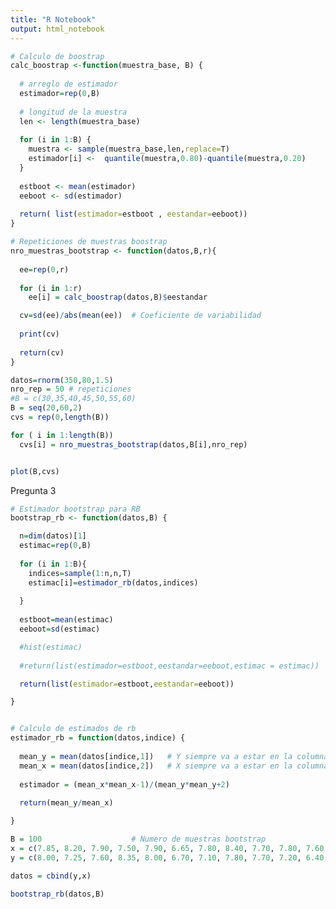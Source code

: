 ---
title: "R Notebook"
output: html_notebook
---


```{r}

# Calculo de boostrap
calc_boostrap <-function(muestra_base, B) {
  
  # arreglo de estimador
  estimador=rep(0,B)
  
  # longitud de la muestra
  len <- length(muestra_base)
  
  for (i in 1:B) {
    muestra <- sample(muestra_base,len,replace=T)
    estimador[i] <-  quantile(muestra,0.80)-quantile(muestra,0.20)
  }
  
  estboot <- mean(estimador)
  eeboot <- sd(estimador)
  
  return( list(estimador=estboot , eestandar=eeboot))
}

```



```{r}

# Repeticiones de muestras boostrap
nro_muestras_bootstrap <- function(datos,B,r){
  
  ee=rep(0,r)
  
  for (i in 1:r)
    ee[i] = calc_boostrap(datos,B)$eestandar

  cv=sd(ee)/abs(mean(ee))  # Coeficiente de variabilidad
  
  print(cv)
  
  return(cv)
}


```

```{r}

datos=rnorm(350,80,1.5)
nro_rep = 50 # repeticiones
#B = c(30,35,40,45,50,55,60)
B = seq(20,60,2)
cvs = rep(0,length(B)) 

for ( i in 1:length(B))
  cvs[i] = nro_muestras_bootstrap(datos,B[i],nro_rep)



```


```{r}
plot(B,cvs)
```

Pregunta 3


```{r}
# Estimador bootstrap para RB
bootstrap_rb <- function(datos,B) {

  n=dim(datos)[1]
  estimac=rep(0,B)
  
  for (i in 1:B){
    indices=sample(1:n,n,T)
    estimac[i]=estimador_rb(datos,indices)
    
  }
  
  estboot=mean(estimac)
  eeboot=sd(estimac)

  #hist(estimac)
  
  #return(list(estimador=estboot,eestandar=eeboot,estimac = estimac))

  return(list(estimador=estboot,eestandar=eeboot))

}


# Calculo de estimados de rb
estimador_rb = function(datos,indice) {
 
  mean_y = mean(datos[indice,1])   # Y siempre va a estar en la columna 1
  mean_x = mean(datos[indice,2])   # X siempre va a estar en la columna 2
  
  estimador = (mean_x*mean_x-1)/(mean_y*mean_y+2) 
  
  return(mean_y/mean_x)

}

```




```{r}

B = 100                    # Numero de muestras bootstrap
x = c(7.85, 8.20, 7.90, 7.50, 7.90, 6.65, 7.80, 8.40, 7.70, 7.80, 7.60, 7.60, 8.20, 8.10, 8.10) 
y = c(8.00, 7.25, 7.60, 8.35, 8.00, 6.70, 7.10, 7.80, 7.70, 7.20, 6.40, 6.30, 8.40, 7.90, 7.30)

datos = cbind(y,x)

bootstrap_rb(datos,B)



```

